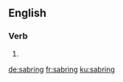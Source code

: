 ==English==

===Verb===
{{head|en|present participle}}

# {{present participle of|sabre|lang=en|nocat=1}}

[[de:sabring]]
[[fr:sabring]]
[[ku:sabring]]